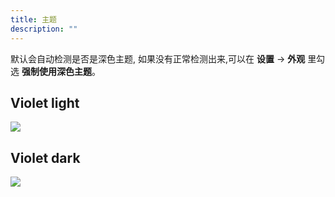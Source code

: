 ```yaml
---
title: 主题
description: ""
---
```


默认会自动检测是否是深色主题, 如果没有正常检测出来,可以在 **设置** -> **外观** 里勾选 **强制使用深色主题**。

## Violet light

<img src="/enassi-docs/violet_light.png" />

## Violet dark

<img src="/enassi-docs/violet_dark.png" />
